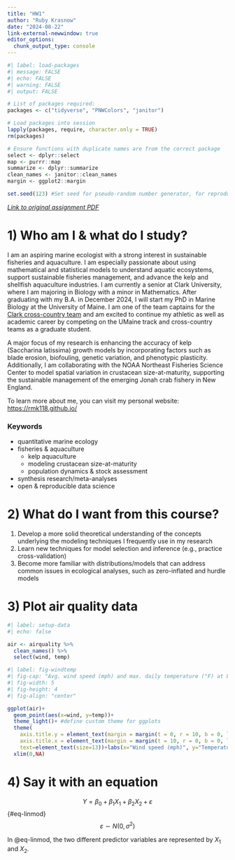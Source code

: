 ```yaml
---
title: "HW1"
author: "Ruby Krasnow"
date: "2024-08-22"
link-external-newwindow: true 
editor_options: 
  chunk_output_type: console
---
```


```r
#| label: load-packages
#| message: FALSE
#| echo: FALSE
#| warning: FALSE
#| output: FALSE

# List of packages required:
packages <- c("tidyverse", "PNWColors", "janitor")

# Load packages into session
lapply(packages, require, character.only = TRUE)
rm(packages)

# Ensure functions with duplicate names are from the correct package
select <- dplyr::select
map <- purrr::map
summarize <- dplyr::summarize
clean_names <- janitor::clean_names
margin <- ggplot2::margin

set.seed(123) #Set seed for pseudo-random number generator, for reproducibility
```

[*Link to original assignment PDF*](https://qerm514.github.io/website/homework/week_01/hw_01_intro_to_markdown.pdf)

# 1) Who am I & what do I study?

I am an aspiring marine ecologist with a strong interest in sustainable fisheries and aquaculture. I am especially passionate about using mathematical and statistical models to understand aquatic ecosystems, support sustainable fisheries management, and advance the kelp and shellfish aquaculture industries. I am currently a senior at Clark University, where I am majoring in Biology with a minor in Mathematics. After graduating with my B.A. in December 2024, I will start my PhD in Marine Biology at the University of Maine. I am one of the team captains for the [Clark cross-country team](https://clarkathletics.com/sports/womens-cross-country) and am excited to continue my athletic as well as academic career by competing on the UMaine track and cross-country teams as a graduate student.

A major focus of my research is enhancing the accuracy of kelp (Saccharina latissima) growth models by incorporating factors such as blade erosion, biofouling, genetic variation, and phenotypic plasticity. Additionally, I am collaborating with the NOAA Northeast Fisheries Science Center to model spatial variation in crustacean size-at-maturity, supporting the sustainable management of the emerging Jonah crab fishery in New England.

To learn more about me, you can visit my personal website: <https://rmk118.github.io/>

### Keywords

-   quantitative marine ecology
-   fisheries & aquaculture
    -   kelp aquaculture
    -   modeling crustacean size-at-maturity
    -   population dynamics & stock assessment
-   synthesis research/meta-analyses
-   open & reproducible data science

# 2) What do I want from this course?

1.  Develop a more solid theoretical understanding of the concepts underlying the modeling techniques I frequently use in my research
2.  Learn new techniques for model selection and inference (e.g., practice cross-validation)
3.  Become more familiar with distributions/models that can address common issues in ecological analyses, such as zero-inflated and hurdle models

# 3) Plot air quality data

```r
#| label: setup-data
#| echo: false

air <- airquality %>% 
  clean_names() %>% 
  select(wind, temp)
```

```r
#| label: fig-windtemp
#| fig-cap: "Avg. wind speed (mph) and max. daily temperature (°F) at LaGuardia Airport, NY, from May-Sept. 1973"
#| fig-width: 5
#| fig-height: 4
#| fig-align: "center"

ggplot(air)+
  geom_point(aes(x=wind, y=temp))+
  theme_light()+ #define custom theme for ggplots
  theme(
    axis.title.y = element_text(margin = margin(t = 0, r = 10, b = 0, l = 0)),
    axis.title.x = element_text(margin = margin(t = 10, r = 0, b = 0, l = 0)),
    text=element_text(size=13))+labs(x="Wind speed (mph)", y="Temperature (°F)")+
  xlim(0,NA)
```

# 4) Say it with an equation

$$ Y = \beta_0 + \beta_1 X_1 + \beta_2 X_2 + \varepsilon $$ {#eq-linmod} $$ \varepsilon \sim N(0, \sigma^2)$$

In @eq-linmod, the two different predictor variables are represented by $X_1$ and $X_2$.
